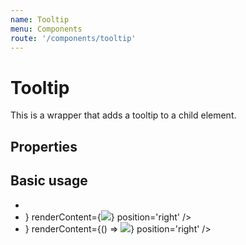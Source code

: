 ```yaml
---
name: Tooltip
menu: Components
route: '/components/tooltip'
---
```




# Tooltip

This is a wrapper that adds a tooltip to a child element.
 
## Properties
<Props of={Tooltip} />

## Basic usage

<Playground>
  <ul>
    <li>
        <Tooltip
            renderTrigger={'some normal text with a tooltip'}
            renderContent={'and some normal text in the tooltip'}
            position='top'
        />
    </li>
    <li>
        <Tooltip
            renderTrigger={<Button text="a demo tooltip with more complex content and trigger" />}
            renderContent={<Image src='https://lesbaa.github.io/img/z-loki.gif' text='an image!' />}
            position='right'
        />
    </li>
    <li>
        <Tooltip
            renderTrigger={<Button text="a demo tooltip with a function render prop" />}
            renderContent={() => <Image src='https://lesbaa.github.io/img/z-loki.gif' text='an image but in a functional render prop!' />}
            position='right'
        />
    </li>
  </ul>
</Playground>